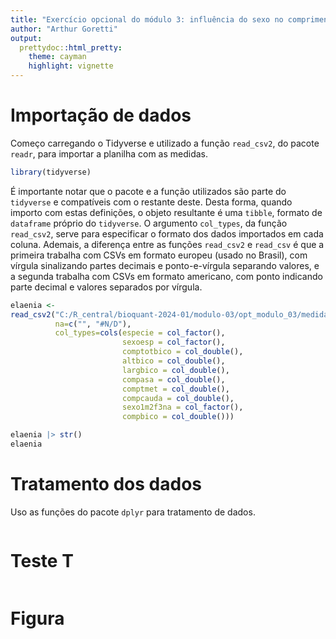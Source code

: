 ```yaml
---
title: "Exercício opcional do módulo 3: influência do sexo no comprimento das asas em *Elaenia*"
author: "Arthur Goretti"
output:
  prettydoc::html_pretty:
    theme: cayman
    highlight: vignette
---
```

# Importação de dados
Começo carregando o Tidyverse e utilizado a função `read_csv2`, do pacote `readr`, para importar a planilha com as medidas.
```r
library(tidyverse)
```
É importante notar que o pacote e a função utilizados são parte do `tidyverse` e compatíveis com o restante deste. Desta forma, quando importo com estas definições, o objeto resultante é uma `tibble`, formato de `dataframe` próprio do `tidyverse`. O argumento `col_types`, da função `read_csv2`, serve para especificar o formato dos dados importados em cada coluna. Ademais, a diferença entre as funções `read_csv2` e `read_csv` é que a primeira trabalha com CSVs em formato europeu (usado no Brasil), com vírgula sinalizando partes decimais e ponto-e-vírgula separando valores, e a segunda trabalha com CSVs em formato americano, com ponto indicando parte decimal e valores separados por vírgula.
```r
elaenia <- 
read_csv2("C:/R_central/bioquant-2024-01/modulo-03/opt_modulo_03/medidas_elaenia_opt.CSV",
          na=c("", "#N/D"),
          col_types=cols(especie = col_factor(),
                         sexoesp = col_factor(),
                         comptotbico = col_double(),
                         altbico = col_double(),
                         largbico = col_double(),
                         compasa = col_double(),
                         comptmet = col_double(),
                         compcauda = col_double(),
                         sexo1m2f3na = col_factor(),
                         compbico = col_double()))

elaenia |> str()
elaenia
```

# Tratamento dos dados
Uso as funções do pacote `dplyr` para tratamento de dados.
```r

```

# Teste T

```r

```

# Figura

```r

```

